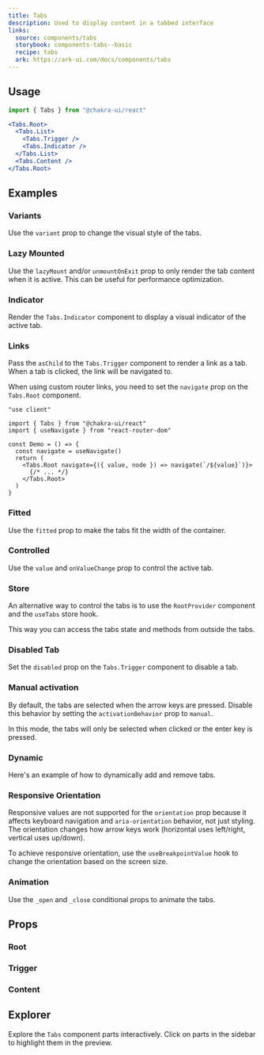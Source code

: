 ```yaml
---
title: Tabs
description: Used to display content in a tabbed interface
links:
  source: components/tabs
  storybook: components-tabs--basic
  recipe: tabs
  ark: https://ark-ui.com/docs/components/tabs
---
```


<ExampleTabs name="tabs-basic" />

## Usage

```jsx
import { Tabs } from "@chakra-ui/react"
```

```jsx
<Tabs.Root>
  <Tabs.List>
    <Tabs.Trigger />
    <Tabs.Indicator />
  </Tabs.List>
  <Tabs.Content />
</Tabs.Root>
```

## Examples

### Variants

Use the `variant` prop to change the visual style of the tabs.

<ExampleTabs name="tabs-with-variants" />

### Lazy Mounted

Use the `lazyMount` and/or `unmountOnExit` prop to only render the tab content
when it is active. This can be useful for performance optimization.

<ExampleTabs name="tabs-lazy-mounted" />

### Indicator

Render the `Tabs.Indicator` component to display a visual indicator of the
active tab.

<ExampleTabs name="tabs-with-indicator" />

### Links

Pass the `asChild` to the `Tabs.Trigger` component to render a link as a tab.
When a tab is clicked, the link will be navigated to.

<ExampleTabs name="tabs-with-links" />

When using custom router links, you need to set the `navigate` prop on the
`Tabs.Root` component.

```tsx
"use client"

import { Tabs } from "@chakra-ui/react"
import { useNavigate } from "react-router-dom"

const Demo = () => {
  const navigate = useNavigate()
  return (
    <Tabs.Root navigate={({ value, node }) => navigate(`/${value}`)}>
      {/* ... */}
    </Tabs.Root>
  )
}
```

### Fitted

Use the `fitted` prop to make the tabs fit the width of the container.

<ExampleTabs name="tabs-with-fitted" />

### Controlled

Use the `value` and `onValueChange` prop to control the active tab.

<ExampleTabs name="tabs-controlled" />

### Store

An alternative way to control the tabs is to use the `RootProvider` component
and the `useTabs` store hook.

This way you can access the tabs state and methods from outside the tabs.

<ExampleTabs name="tabs-with-store" />

### Disabled Tab

Set the `disabled` prop on the `Tabs.Trigger` component to disable a tab.

<ExampleTabs name="tabs-with-disabled-tab" />

### Manual activation

By default, the tabs are selected when the arrow keys are pressed. Disable this
behavior by setting the `activationBehavior` prop to `manual`.

In this mode, the tabs will only be selected when clicked or the enter key is
pressed.

<ExampleTabs name="tabs-with-manual-activation" />

### Dynamic

Here's an example of how to dynamically add and remove tabs.

<ExampleTabs name="tabs-with-dynamic-add" />

### Responsive Orientation

Responsive values are not supported for the `orientation` prop because it
affects keyboard navigation and `aria-orientation` behavior, not just styling.
The orientation changes how arrow keys work (horizontal uses left/right,
vertical uses up/down).

To achieve responsive orientation, use the `useBreakpointValue` hook to change
the orientation based on the screen size.

<ExampleTabs name="tabs-with-responsive-orientation" />

### Animation

Use the `_open` and `_close` conditional props to animate the tabs.

<ExampleTabs name="tabs-with-animation" />

## Props

### Root

<PropTable component="Tabs" part="Root" />

### Trigger

<PropTable component="Tabs" part="TabTrigger" />

### Content

<PropTable component="Tabs" part="TabContent" />

## Explorer

Explore the `Tabs` component parts interactively. Click on parts in the sidebar
to highlight them in the preview.

<Explorer name="tabs-basic" />
